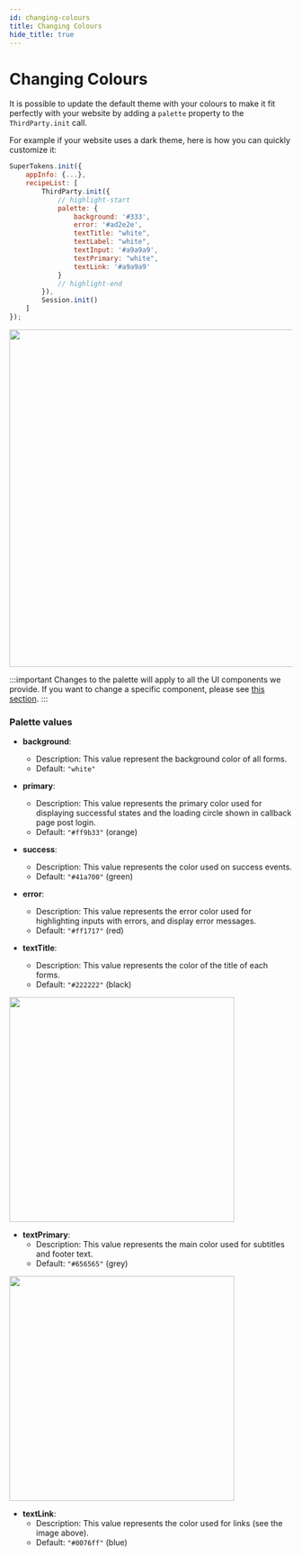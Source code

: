 ```yaml
---
id: changing-colours
title: Changing Colours
hide_title: true
---
```



# Changing Colours


It is possible to update the default theme with your colours to make it fit perfectly with your website by adding a `palette` property to the `ThirdParty.init` call.

For example if your website uses a dark theme, here is how you can quickly customize it:

<FrontendSDKTabs>
<TabItem value="reactjs">

```jsx
SuperTokens.init({
    appInfo: {...},
    recipeList: [
        ThirdParty.init({
            // highlight-start
            palette: {
                background: '#333',
                error: '#ad2e2e',
                textTitle: "white",
                textLabel: "white",
                textInput: '#a9a9a9',
                textPrimary: "white",
                textLink: '#a9a9a9'
            }
            // highlight-end
        }),
        Session.init()
    ]
});
```
</TabItem>
</FrontendSDKTabs>

<img width="600px" src="/img/thirdparty/dark-theme.png" />

:::important
Changes to the palette will apply to all the UI components we provide. If you want to change a specific component, please see [this section](changing-style).
:::

### Palette values

- **background**: 
    - Description: This value represent the background color of all forms.
    - Default: ```"white"```

- **primary**: 
    - Description: This value represents the primary color used for displaying successful states and the loading circle shown in callback page post login.
    - Default: ```"#ff9b33"``` (orange)

- **success**: 
    - Description: This value represents the color used on success events.
    - Default: ```"#41a700"``` (green)

- **error**: 
    - Description: This value represents the error color used for highlighting inputs with errors, and display error messages.
    - Default: ```"#ff1717"``` (red)

- **textTitle**: 
    - Description: This value represents the color of the title of each forms.
    - Default: ```"#222222"``` (black)

<img width="400px" src="/img/thirdparty/textTitle.png" />

- **textPrimary**: 
    - Description: This value represents the main color used for subtitles and footer text.
    - Default: ```"#656565"``` (grey)

<img width="400px" src="/img/emailpassword/textPrimary.png" />

- **textLink**: 
    - Description: This value represents the color used for links (see the image above).
    - Default: ```"#0076ff"``` (blue)
